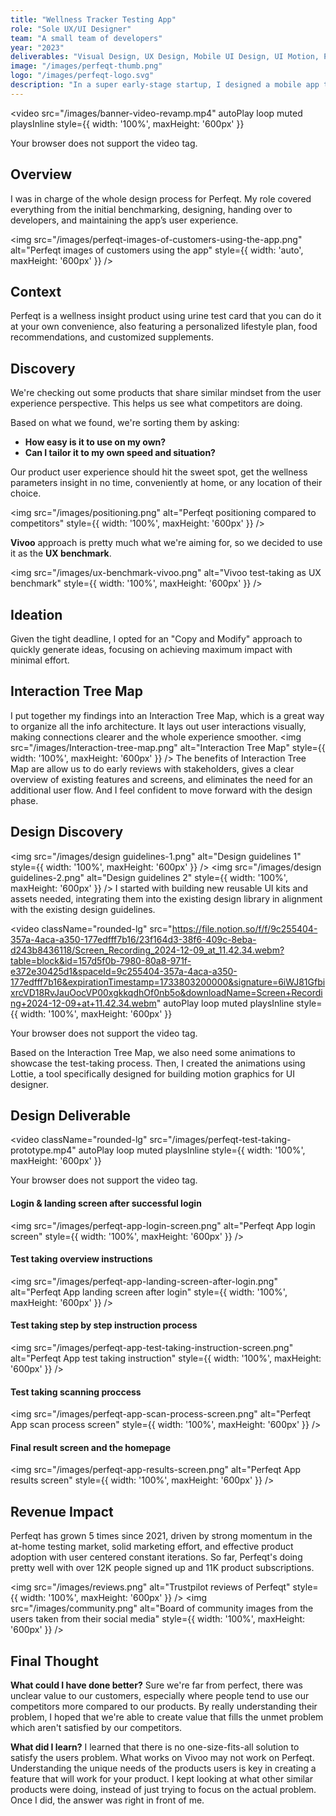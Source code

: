 ```yaml
---
title: "Wellness Tracker Testing App"
role: "Sole UX/UI Designer"
team: "A small team of developers"
year: "2023"
deliverables: "Visual Design, UX Design, Mobile UI Design, UI Motion, Prototyping"
image: "/images/perfeqt-thumb.png"
logo: "/images/perfeqt-logo.svg"
description: "In a super early-stage startup, I designed a mobile app to check your body wellness using a urine test strip."
---
```


<video
  src="/images/banner-video-revamp.mp4" 
  autoPlay 
  loop 
  muted 
  playsInline 
  style={{ width: '100%', maxHeight: '600px' }}
>
  Your browser does not support the video tag.
</video>
## Overview
I was in charge of the whole design process for Perfeqt. My role covered everything from the initial benchmarking, designing, handing over to developers, and maintaining the app’s user experience.

<img 
  src="/images/perfeqt-images-of-customers-using-the-app.png"
  alt="Perfeqt images of customers using the app"
  style={{ width: 'auto', maxHeight: '600px' }} 
/>

## Context
Perfeqt is a wellness insight product using urine test card that you can do it at your own convenience, also featuring a personalized lifestyle plan, food recommendations, and customized supplements.

## Discovery
We're checking out some products that share similar mindset from the user experience perspective. This helps us see what competitors are doing.

Based on what we found, we're sorting them by asking:

- **How easy is it to use on my own?**
- **Can I tailor it to my own speed and situation?**

Our product user experience should hit the sweet spot, get the wellness parameters insight in no time, conveniently at home, or any location of their choice.

<img 
  src="/images/positioning.png" 
  alt="Perfeqt positioning compared to competitors" 
  style={{ width: '100%', maxHeight: '600px' }} 
/>

**Vivoo** approach is pretty much what we're aiming for, so we decided to use it as the **UX benchmark**. 

<img 
  src="/images/ux-benchmark-vivoo.png" 
  alt="Vivoo test-taking as UX benchmark" 
  style={{ width: '100%', maxHeight: '600px' }} 
/>

## Ideation
Given the tight deadline, I opted for an "Copy and Modify" approach to quickly generate ideas, focusing on achieving maximum impact with minimal effort.

## Interaction Tree Map
I put together my findings into an Interaction Tree Map, which is a great way to organize all the info architecture. It lays out user interactions visually, making connections clearer and the whole experience smoother.
<img 
  src="/images/Interaction-tree-map.png" 
  alt="Interaction Tree Map" 
  style={{ width: '100%', maxHeight: '600px' }} 
/>
The benefits of Interaction Tree Map are allow us to do early reviews with stakeholders, gives a clear overview of existing features and screens, and eliminates the need for an additional user flow. And I feel confident to move forward with the design phase.


## Design Discovery
<img 
  src="/images/design guidelines-1.png" 
  alt="Design guidelines 1" 
  style={{ width: '100%', maxHeight: '600px' }} 
/>
<img 
  src="/images/design guidelines-2.png" 
  alt="Design guidelines 2" 
  style={{ width: '100%', maxHeight: '600px' }} 
/>
I started with building new reusable UI kits and assets needed, integrating them into the existing design library in alignment with the existing design guidelines.

<video className="rounded-lg"
  src="https://file.notion.so/f/f/9c255404-357a-4aca-a350-177edfff7b16/23f164d3-38f6-409c-8eba-d243b8436118/Screen_Recording_2024-12-09_at_11.42.34.webm?table=block&id=157d5f0b-7980-80a8-971f-e372e30425d1&spaceId=9c255404-357a-4aca-a350-177edfff7b16&expirationTimestamp=1733803200000&signature=6iWJ81GfbixrcVD18RvJauOocVP00xgkkqdhOf0nb5o&downloadName=Screen+Recording+2024-12-09+at+11.42.34.webm" 
  autoPlay 
  loop 
  muted 
  playsInline 
  style={{ width: '100%', maxHeight: '600px' }}
>
  Your browser does not support the video tag.
</video>

Based on the Interaction Tree Map, we also need some animations to showcase the test-taking process. Then, I created the animations using Lottie, a tool specifically designed for building motion graphics for UI designer.

## Design Deliverable

<video className="rounded-lg"
  src="/images/perfeqt-test-taking-prototype.mp4" 
  autoPlay 
  loop 
  muted 
  playsInline 
  style={{ width: '100%', maxHeight: '600px' }}
>
  Your browser does not support the video tag.
</video>

#### Login & landing screen after successful login
<img 
  src="/images/perfeqt-app-login-screen.png" 
  alt="Perfeqt App login screen" 
  style={{ width: '100%', maxHeight: '600px' }} 
/>
#### Test taking overview instructions
<img 
  src="/images/perfeqt-app-landing-screen-after-login.png" 
  alt="Perfeqt App landing screen after login" 
  style={{ width: '100%', maxHeight: '600px' }} 
/>
#### Test taking step by step instruction process
<img 
  src="/images/perfeqt-app-test-taking-instruction-screen.png" 
  alt="Perfeqt App test taking instruction" 
  style={{ width: '100%', maxHeight: '600px' }} 
/>
#### Test taking scanning proccess
<img 
  src="/images/perfeqt-app-scan-process-screen.png" 
  alt="Perfeqt App scan process screen" 
  style={{ width: '100%', maxHeight: '600px' }} 
/>

#### Final result screen and the homepage
<img 
  src="/images/perfeqt-app-results-screen.png" 
  alt="Perfeqt App results screen" 
  style={{ width: '100%', maxHeight: '600px' }} 
/>

## Revenue Impact
Perfeqt has grown 5 times since 2021, driven by strong momentum in the at-home testing market, solid marketing effort, and effective product adoption with user centered constant iterations. So far, Perfeqt's doing pretty well with over 12K people signed up and 11K product subscriptions.

<img 
  src="/images/reviews.png" 
  alt="Trustpilot reviews of Perfeqt" 
  style={{ width: '100%', maxHeight: '600px' }} 
/>
<img 
  src="/images/community.png" 
  alt="Board of community images from the users taken from their social media" 
  style={{ width: '100%', maxHeight: '600px' }} 
/>

## Final Thought
**What could I have done better?**
Sure we're far from perfect, there was unclear value to our customers, especially where people tend to use our competitors more compared to our products. By really understanding their problem, I hoped that we're able to create value that fills the unmet problem which aren't satisfied by our competitors.

**What did I learn?**
I learned that there is no one-size-fits-all solution to satisfy the users problem. What works on Vivoo may not work on Perfeqt. Understanding the unique needs of the products users is key in creating a feature that will work for your product. I kept looking at what other similar products were doing, instead of just trying to focus on the actual problem. Once I did, the answer was right in front of me.
